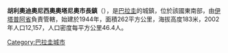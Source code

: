 {{Coord|26|21|S|54|43|W|display=title}}

'''胡利奧迪奧尼西奧奧塔尼奧市長鎮'''（{{lang-es|Mayor Julio Dionisio Otaño}}），是[[巴拉圭|巴拉圭]]的城鎮，位於該國東南部，由[[伊塔普阿省|伊塔普阿省]]負責管轄，始建於1944年，面積262平方公里，海拔高度183米，2002年人口12,157，人口密度每平方公里46.4人。

{{Paraguay-geo-stub}}
[[Category:巴拉圭城市|Category:巴拉圭城市]]